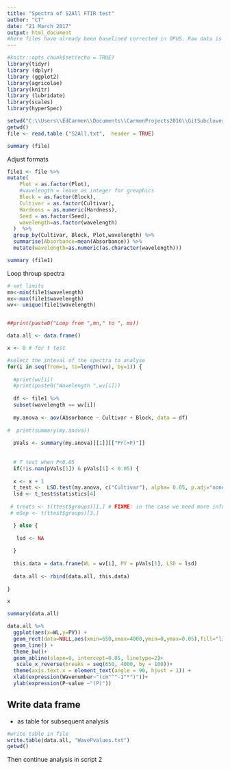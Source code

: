 ```yaml
---
title: "Spectra of S2All FTIR test"
author: "CT"
date: "21 March 2017"
output: html_document
#here files have already been baselined corrected in OPUS. Raw data is on folder Bionami Maatrix 25.04; worksheet Columns to R. In this script the analysis of wavenumber ranges and ANOVAS 
---
```



```r
#knitr::opts_chunk$set(echo = TRUE)
library(tidyr)
library (dplyr)
library (ggplot2)
library(agricolae)
library(knitr)
library (lubridate)
library(scales)
library(hyperSpec)

```


```r
setwd("C:\\Users\\EdCarmen\\Documents\\CarmenProjects2016\\GitSubclover\\Spectra_S2_Anovas")
getwd()
file <- read.table ("S2All.txt",  header = TRUE)

summary (file)

```
Adjust formats 

```r

file1 <- file %>%
mutate(
    Plot = as.factor(Plot),
    #wavelength = leave as integer for greaphics 
    Block = as.factor(Block),
    Cultivar = as.factor(Cultivar),
    Hardness = as.numeric(Hardness),
    Seed = as.factor(Seed),
    wavelength=as.factor(wavelength)
  )  %>%
  group_by(Cultivar, Block, Plot,wavelength) %>%
  summarise(Absorbance=mean(Absorbance)) %>%
  mutate(wavelength=as.numeric(as.character(wavelength)))

summary (file1)


```

Loop throup spectra


```r
# set limits
mn<-min(file1$wavelength)
mx<-max(file1$wavelength)
wv<- unique(file1$wavelength)


##print(paste0("Loop from ",mn," to ", mx))

data.all <- data.frame()

x <- 0 # for t test

#select the inteval of the spectra to analyse 
for(i in seq(from=1, to=length(wv), by=1)) {
  
  #print(wv[i])
  #print(paste0("Wavelength ",wv[i]))
  
  df <- file1 %>%
  subset(wavelength == wv[i])
  
  my.anova <- aov(Absorbance ~ Cultivar + Block, data = df)
  
#  print(summary(my.anova))
  
  pVals <- summary(my.anova)[[1]][["Pr(>F)"]]
  
  
  # T test when P<0.05
  if(!is.nan(pVals[1]) & pVals[1] < 0.05) {
  
  x <- x + 1
  t_test <-  LSD.test(my.anova, c("Cultivar"), alpha= 0.05, p.adj="none")
  lsd <- t_test$statistics[4]
  
 # treats <- t(ttest$groups)[1,] # FIXME: in the case we need more info
 # mSep <- t(ttest$groups)[3,]

  } else {
    
   lsd <- NA
   
  }
  
  this.data = data.frame(WL = wv[i], PV = pVals[1], LSD = lsd)
  
  data.all <- rbind(data.all, this.data)
  
}

x

```

```r
summary(data.all)
```

```r
data.all %>%
  ggplot(aes(x=WL,y=PV)) +
  geom_rect(data=NULL,aes(xmin=650,xmax=4000,ymin=0,ymax=0.05),fill="lightpink", alpha = 0.01) +
  geom_line() +
  theme_bw()+
  geom_abline(slope=0, intercept=0.05, linetype=2)+
   scale_x_reverse(breaks = seq(650, 4000, by = 100))+
  theme(axis.text.x = element_text(angle = 90, hjust = 1)) +
  xlab(expression(Wavenumber~"(cm"^"-1"*")"))+
  ylab(expression(P~value ~"(P)"))
```

## Write data frame 

- as table for subsequent analysis 

```r

#write table in file 
write.table(data.all, "WavePvalues.txt")
getwd()
```

Then continue analysis in script 2 

